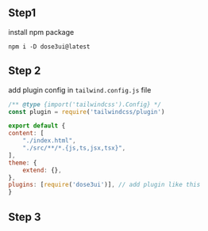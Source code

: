 ## Step1
install npm package
```shell copy
npm i -D dose3ui@latest
```

## Step 2

add plugin config in `tailwind.config.js` file
```js {12} filename="tailwind.config.js" copy
/** @type {import('tailwindcss').Config} */
const plugin = require('tailwindcss/plugin')

export default {
content: [
    "./index.html",
    "./src/**/*.{js,ts,jsx,tsx}",
],
theme: {
    extend: {},
},
plugins: [require('dose3ui')], // add plugin like this
}
```

## Step 3